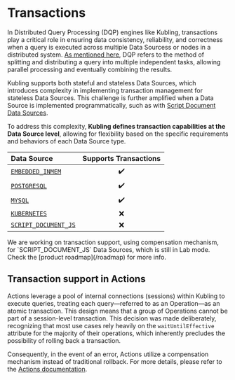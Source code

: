 
# Transactions

In Distributed Query Processing (DQP) engines like Kubling, transactions play a critical role in ensuring data consistency, reliability, 
and correctness when a query is executed across multiple Data Sourcess or nodes in a distributed system. 
[As mentioned here](/Concepts/architecture#query-engine), DQP refers to the method of splitting and distributing a query into multiple independent tasks, 
allowing parallel processing and eventually combining the results.

Kubling supports both stateful and stateless Data Sources, which introduces complexity in implementing transaction management for stateless Data Sources. 
This challenge is further amplified when a Data Source is implemented programmatically, such as with [Script Document Data Sources](/Engine/ds/script-doc).

To address this complexity, **Kubling defines transaction capabilities at the Data Source level**, 
allowing for flexibility based on the specific requirements and behaviors of each Data Source type.

| Data Source                                                                  | Supports Transactions |
|:-----------------------------------------------------------------------------|:---------------------:|
| [`EMBEDDED_INMEM`](/Engine/ds/embedded#inmemory-data-source-embedded_inmem)  |           ✔️           |
| [`POSTGRESQL`](/Engine/ds/db-data-sources#postgresql-data-source-postgresql) |           ✔️           |
| [`MYSQL`](/Engine/ds/db-data-sources#mysql-data-source-mysql)                |           ✔️           |
| [`KUBERNETES`](/Engine/ds/k8s)                                               |           ❌           |
| [`SCRIPT_DOCUMENT_JS`](/Engine/ds/script-doc)                                |           ❌           |

<Callout type="info">
  We are working on transaction support, using compensation mechanism, for `SCRIPT_DOCUMENT_JS` Data Sources, which is still in Lab mode.<br/>
  Check the [product roadmap](/roadmap) for more info.
</Callout>

## Transaction support in Actions

Actions leverage a pool of internal connections (sessions) within Kubling to execute queries, treating each query—referred to as an Operation—as an atomic transaction. 
This design means that a group of Operations cannot be part of a session-level transaction. 
This decision was made deliberately, recognizing that most use cases rely heavily on the `waitUntilEffective` attribute for the majority of their operations, 
which inherently precludes the possibility of rolling back a transaction.

Consequently, in the event of an error, Actions utilize a compensation mechanism instead of traditional rollback.
For more details, please refer to the [Actions documentation](/Engine/endpoints#dealing-with-errors).